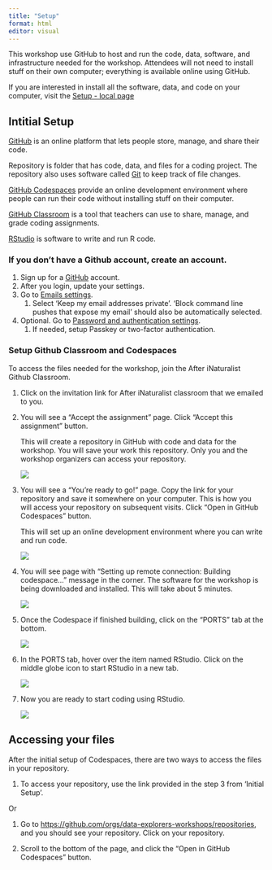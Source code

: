 ```yaml
---
title: "Setup"
format: html
editor: visual
---
```


This workshop use GitHub to host and run the code, data, software, and infrastructure needed for the workshop. Attendees will not need to install stuff on their own computer; everything is available online using GitHub.

If you are interested in install all the software, data, and code on your computer, visit the [Setup - local page](setup-local.qmd)

## Intitial Setup

[GitHub](https://github.com) is an online platform that lets people store, manage, and share their code.

Repository is folder that has code, data, and files for a coding project. The repository also uses software called [Git](https://git-scm.com/) to keep track of file changes.

[GitHub Codespaces](https://github.com/features/codespaces) provide an online development environment where people can run their code without installing stuff on their computer.

[GitHub Classroom](https://classroom.github.com) is a tool that teachers can use to share, manage, and grade coding assignments.

[RStudio](https://posit.co/products/open-source/rstudio/) is software to write and run R code.

### If you don't have a Github account, create an account.

1.  Sign up for a [GitHub](https://github.com) account.
2.  After you login, update your settings.
3.  Go to [Emails settings](https://github.com/settings/emails).
    1.  Select 'Keep my email addresses private'. 'Block command line pushes that expose my email' should also be automatically selected.
4.  Optional. Go to [Password and authentication settings](https://github.com/settings/security).
    1.  If needed, setup Passkey or two-factor authentication.

### Setup Github Classroom and Codespaces

To access the files needed for the workshop, join the After iNaturalist Github Classroom.

1.  Click on the invitation link for After iNaturalist classroom that we emailed to you.

2.  You will see a "Accept the assignment" page. Click "Accept this assignment" button.

    This will create a repository in GitHub with code and data for the workshop. You will save your work this repository. Only you and the workshop organizers can access your repository.

    ![](images/setup/accept-assignment.png)

3.  You will see a "You're ready to go!" page. Copy the link for your repository and save it somewhere on your computer. This is how you will access your repository on subsequent visits. Click "Open in GitHub Codespaces" button.

    This will set up an online development environment where you can write and run code.

    ![](images/setup/open-codespace.png)

4.  You will see page with "Setting up remote connection: Building codespace..." message in the corner. The software for the workshop is being downloaded and installed. This will take about 5 minutes.

    ![](images/setup/building-codespace.png)

5.  Once the Codespace if finished building, click on the "PORTS" tab at the bottom.

    ![](images/setup/finish-building.png)

6.  In the PORTS tab, hover over the item named RStudio. Click on the middle globe icon to start RStudio in a new tab.

    ![](images/setup/rstudio-port.png)

7.  Now you are ready to start coding using RStudio.

    ![](images/setup/rstudio.png)

## Accessing your files

After the initial setup of Codespaces, there are two ways to access the files in your repository.

1.  To access your repository, use the link provided in the step 3 from 'Initial Setup'.

Or

1.  Go to <https://github.com/orgs/data-explorers-workshops/repositories>, and you should see your repository. Click on your repository.

2.  Scroll to the bottom of the page, and click the "Open in GitHub Codespaces" button.

